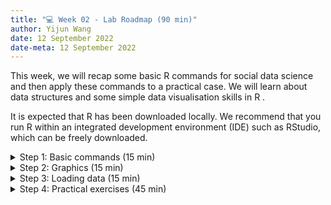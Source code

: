 ```yaml
---
title: "💻 Week 02 - Lab Roadmap (90 min)"
author: Yijun Wang
date: 12 September 2022
date-meta: 12 September 2022
---
```


This week, we will recap some basic R commands for social data science and then apply these commands to a practical case. We will learn about data structures and some simple data visualisation skills in R .    

It is expected that R has been downloaded locally. We recommend that you run R within an integrated development environment (IDE) such as RStudio, which can be freely downloaded. 

<details><summary>Step 1: Basic commands (15 min)</summary>

## Step 1: Basic commands

We will follow the instructions below step by step together while answering whatever questions you might encounter along the way.

1.  Open R or RStudio. You can either run the folllowing commands in a R script or in the console window.
2.  Create a vetor of numbers with the function `c()` and 
name it x. When we type x, it gives us back the vector:

    ```r
    > x <- c(1, 3, 2, 5)
    > x
    [1] 1 3 2 5
    ```

    Note that the `>` is not part of the command; rather, it is printed by R to indicate that it is ready for another command to be entered. We can also save things using `=` rather than `<-`:

    ```r
    > x = c(1, 3, 2, 5)
    ```

3.  Check the length of vector `x` using the `length()` function:

    ```r
    > length(x)
    [1] 4
    ```

4.  Create a matrix of numbers with the function `matrix()` and name it `y`. When we type `y`, it gives us back the matrix:

    ```r
    > y <- matrix(data = c(1:16), nrow = 4, ncol = 4)
    > y
         [,1] [,2] [,3] [,4]
    [1,]    1    5    9   13
    [2,]    2    6   10   14
    [3,]    3    7   11   15
    [4,]    4    8   12   16
    ```

    If you want to learn about the meaning of some arguments like `nrow` or `ncol`:

    ```r
    > ?matrix
    ```

5. Select one element in the matrix `y`:

    ```r
    > y[2,3]
    [1] 10
    ```

     The first number after the open-bracket symbol `[` always refers to the row, and the second number always refers to the column

6. Select multiple rows and column at a time in the matrix `y`:

    ```r
    > y[c(1, 3), c(2, 4)]
         [,1] [,2]
    [1,]    5   13
    [2,]    7   15
    > y[1:3, 2:4]
         [,1] [,2] [,3]
    [1,]    5    9   13
    [2,]    6   10   14
    [3,]    7   11   15
    > y[1:2, ]
         [,1] [,2] [,3] [,4]
    [1,]    1    5    9   13
    [2,]    2    6   10   14
    > y[-c(1, 3), ]
         [,1] [,2] [,3] [,4]
    [1,]    2    6   10   14
    [2,]    4    8   12   16
    ```

   No index for the columns or the rows indicates that R should include all columns or all rows, respectively. The use of a negative sign `-` in the index tells R to keep all rows or columns except those indicated in the index.

7. Check the number of rows and columns in a matrix:

    ```r
    > dim(y)
    [1] 4 4
    ```

8. Generate a vector of random normal variables:

    ```r
    > set.seed(1303)
    > x <- rnorm(50)
    > y <- x + rnorm(50, mean = 50, sd = .1)
    > cor(x, y)
    [1] 0.9942128
    ```

    By default, `rnorm()` creates standard normal random variables with a mean of 0 and a standard deviation of 1. However, the mean and standard deviation can be altered as illustrated above.
    
    Each time we call the function `rnorm()`, we will get a different answer. However, sometimes we want our code to reproduce the exact same set of random numbers; we can use the `set.seed()` function to do this. We use `set.seed()` throughout the labs whenever we perform calculations involving random quantities. 

9. Let's check some descriptive statistics of these vectors:

    ```r
    > mean(y)
    [1] 50.18446
    > var(y)
    [1] 0.8002002
    > sqrt ( var (y))
    [1] 0.8945391
    > sd(y)
    [1] 0.8945391
    > cor (x, y)
    [1] 0.9942128
    ```

    The `mean()` and `var()` functions can be used to compute the mean and variance of a vector of numbers. Applying `sqrt()` to the output of `var()` will give the standard deviation. Or we can simply use the `sd()` function. The `cor()` function is to compute the correlation between vector `x` and `y`.

</details>

<details><summary>Step 2: Graphics (15 min)</summary>

## Step 2: Graphics

We will plot and save plots in R.

1. Produce a scatterplot between two vectors of numbers using the function `plot()`:
    
    ```r
    > set.seed(1303)
    > x <- rnorm(100)
    > y <- rnorm(100)
    > plot(x,y)
    > plot(x, y, xlab = " this is the x- axis ",
           ylab = " this is the y- axis ",
           main = " Plot of X vs Y")
    ```
    By default, the output plot will show in Plots window in the lower right cornor.

2. Save the scatterplot in a pdf or a jpeg file:

    ```r
    > pdf("Figure.pdf")
    > plot(x, y, col = "green")
    > dev.off()
    null device
            1    
    ```

    To create a jpeg, we use the function `jpeg()` instaed of `pdf()`. The function `dev.off()` indicates to R that we are done creating the plot.

3. Produce a contour plot (like a topographical map) to represent 3-Dimentional data using the function `contour()`:

    ```r
    > x <- seq(1, 10)
    > y <- x
    > f <- outer(x, y, function (x, y) cos(y) / (1 + x^2))
    > contour(x, y, f)
    > contour(x, y, f, nlevels = 45, add = T)
    > fa <- (f - t(f)) / 2
    > contour(x, y, fa, nlevels = 15)
    ```
  
    The `image()` function works the same way as `contour()`. Explore it if you are interested.


4. Using `ggplot2` package for graphic:
   
    In R, the data is stored in a structure called `dataframe`. Dataframe can be seen as a 2-dimensional table consisting of rows and columns and their values. These values might be in different types such as `numeric`, `character` or `logical`. However, each column should have the exactly same data type.

    We can use the open-source data visualization package - ggplot2 to construct aesthetic mappings based on our data.

    -Since `tidyverse` library includes ggplot2, if you install `tidyverse` you will have access to ggplot2; installation can be done;

    ```r
    > install.packages("tidyverse")
    ```

    -Alternatively, `ggplot2` package can be installed

    ```r
    > install.packages("ggplot2")
    ```

    After the installation  is completed, it should be called in R environment:

    ```r
    > library(ggplot2)
    ```

    There are some ready datasets to play with in the package `ggplot2`. Let's explore and plot a vehicle dataset called `mtcars` showing car information and their fuel consumptions. You can explore the variable meanings with `?mtcars` command.
    
    
    Please type:

     ```r
    > View(mtcars)
    ```
    the `View()` function can be used to view it in a spreadsheet-like window.

    we can plot this dataset with desired variables. 

    ```r
     > ggplot(mtcars, aes(x=wt, y=mpg)) +
    geom_point() + 
    geom_text(label=rownames(mtcars))

    ```
    x and y in `aes` shows the axis which are weights and Miles/gallon consumption.  `mtcars` is the dataframe used in the plot. `geom_point` defines the shape of data to be plot and `geom_text` adds the labels. 

    We can also plot a histogram showing `mpg`

    ```r
     > ggplot(mtcars,aes(x=mpg)) + geom_histogram(binwidth=5)
    ```

    For more detailed information and some examples  you can use `?ggplot` and `?aes` 

:::{.callout-tip collapse="true"}
## Further Study - Heatmap Example

Creating a heatmap with `ggplot2` package:

This time we will create a dummy dataframe with country names, a time period and random GDP for each country.

```r
countries <- c("Canada", "France","Greece","Libya","Malta")
years <- c(2012:2021)
```

Let's gather them together and see what our dataframe looks like:

```r
data <- expand.grid(Country=countries, Year=years)
data
```
`expand.grid` creates a dataframe from all combinations of the supplied vectors.


to create random GPD for each country and for each year, and to add these values into our dataframe as GDP column::

```r
gdps  <- runif(50, min=20000, max=500000)
data$GDP = gdps
```
`runif` generates a certain number of random values between min and maximum values with a uniform distribution. Since we have 5 countries and 10 year, we generated 50 random GPD value.
    
To check the data and type of the variable `data`:

```r
View(data)
class(data)
```

We can plot now a very basic heatmap

```r
ggplot(data, aes(Year, Country, fill= GDP)) + geom_tile()
```
To create a heatmap, our dataframe should look like a tabular dataset with three columns.
`aes` defines X,Y axis and the values filling these pairs in the heatmap. geom_tile creates a heatmap with rectangulars with different options. For detailed information `?geom_tile` 


:::



</details>



<details><summary> Step 3: Loading data (15 min)</summary>
## Step 3: Loading data

Now, we will learn how to import a data set into R and explore the data set. For this lab session, we will use a ready-to-use dataset `AUTO` in the book "Introduction to Statistical Learning, with Applications in R". With the package `ISLR2`, we can use all the datasets in the book. 

1. First, we need to install `ISLR2` into our R environment for future use.

    ```r
    > install.packages("ISLR2")
    ```
2. To use `ISLR2` package and the datasets in our analyses, we need to call it in each R session with;

    ```r
    > library(ISLR2)
    ```
    That's it! We now can use all datasets by calling them by their names. The package includes numerous [datasets](https://cran.r-project.org/web/packages/ISLR2/ISLR2.pdf) and you can explore them with R. 

3.  `AUTO` dataset is ready to be used in the analyse. You can explore the dataset by using:


    ```r
    > View(Auto)
    > head(Auto)
    ```
    
    The `head()` function can also be used to view the first few rows of the data

3.  You may want to save this dataset on a local computer, which is useful for your future analyses while doing some changes on it. 
    To save a dataset as a csv file:

    ```r
    > write.csv(DataFrameName, file="Path to save the DataFrame//File Name.csv", row.names = FALSE)

    ```
    The option `row.names = FALSE`  deletes the row names when you are saving the dataset. In this case, it will remove basic incremental indexes such as 1,2,... from the data. A detailed explanation of `write.csv` and its options could be found by typing  ?write.csv

    :::{.callout-tip}
    ## Example
    You need to include the path where you would like to save the dataset on your computer. For example, if you work in a folder called `Test` in your desktop in a Windows machine. The code:

    ```r
    > write.csv(Auto, "C:Users//LSE//Desktop//Test//autodataset.csv", row.names = FALSE )
    ``` 
    :::


4. To use the dataset in the future, you need to load it into a dataframe by importing the csv file.

    We will load this dataset in a dataframe called `Auto`. Dataframe name is changable, however we would like to use words understandable and readable.


    ```r
    > Auto <- read.csv("C://Users//LSE//Desktop//Test//autodataset.csv", na.strings = "?")
    ```

    Using the option `na.strings` tells R that any time it sees a particular character or set of characters (such as a question mark), it should be treated as a missing element of the data matrix.

    You can check the dataset:

    ```r
    > View(Auto)
    > head(Auto)
    ```

5. Deal with the missing data by removing rows with missing observations:

    ```r
    > Auto <- na.omit(Auto)
    > dim(Auto)
    [1] 392 9
    ```

    The function `dim()` is to check the size of the data frame.

6. Produce a numerical summary of each variable in the particular data frame:

    ```r
    > summary(Auto)
    ```    

</details>

<details><summary> Step 4: Practical exercises (45 min)</summary>
## Step 4: Practical exercises (in pairs)

So far, we have learnt some basic commands in R. In this practical case, we will continues with the data set Auto studied in Step 3. Make sure that the missing values have been removed from the data.

Six questions are listed below. You are required to try to answer these questions in pair using R commands. We will go over the solutions once everyone has finished these questions.

🎯 **Questions** 

1. Which of the predictors are quantitative, and which are qualitative?

2. What is the range of each quantitative predictor? (hint: You can answer this using the `range()` function)
    
3. What is the mean and standard deviation of each quantitative predictor?

4. Now remove the 10th through 85th observations. What is the range, mean, and standard deviation of each predictor in the subset of the data that remains? 

5. Using the full data set, investigate the predictors graphically, using scatterplots or other tools of your choice. Create some plots highlighting the relationships among the predictors. Comment on your findings.

6. Suppose that we wish to predict gas mileage (`mpg`) on the basis of the other variables. Do your plots suggest that any of the other variables might be useful in predicting `mpg`? Justify your answer.

</details>



